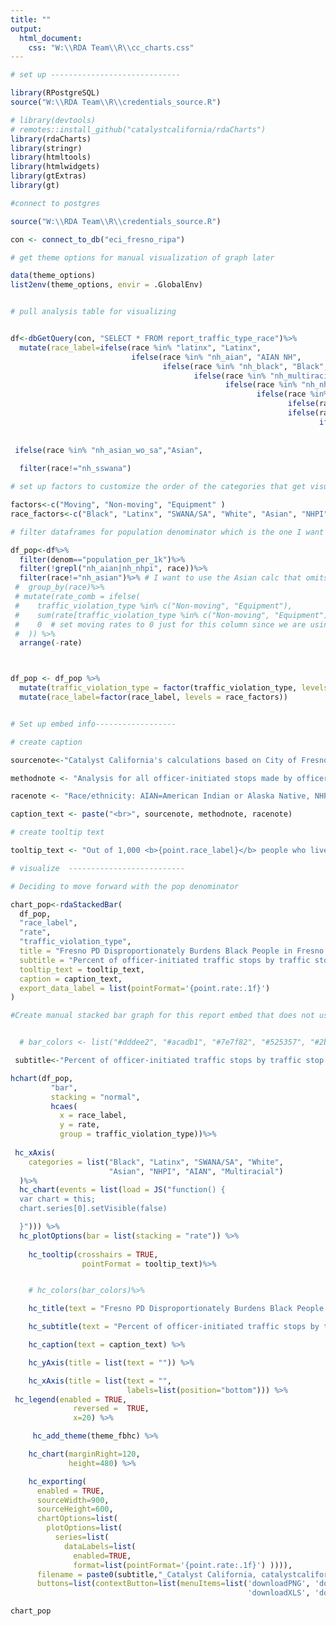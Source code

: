 ```yaml
---
title: ""
output:
  html_document:
    css: "W:\\RDA Team\\R\\cc_charts.css"
---
```

<!-- link to Google Font -->
<link href="https://fonts.googleapis.com/css2?family=Inter:wght@100;200;300;400;500;600;700;800;900&display=swap" rel="stylesheet">

```r

# set up -----------------------------

library(RPostgreSQL)
source("W:\\RDA Team\\R\\credentials_source.R")

# library(devtools)
# remotes::install_github("catalystcalifornia/rdaCharts") 
library(rdaCharts)
library(stringr)
library(htmltools)
library(htmlwidgets)
library(gtExtras)
library(gt)

#connect to postgres

source("W:\\RDA Team\\R\\credentials_source.R")

con <- connect_to_db("eci_fresno_ripa")

# get theme options for manual visualization of graph later

data(theme_options)
list2env(theme_options, envir = .GlobalEnv)


# pull analysis table for visualizing


df<-dbGetQuery(con, "SELECT * FROM report_traffic_type_race")%>%
  mutate(race_label=ifelse(race %in% "latinx", "Latinx",
                           ifelse(race %in% "nh_aian", "AIAN NH",
                                  ifelse(race %in% "nh_black", "Black",
                                         ifelse(race %in% "nh_multiracial", "Multiracial",
                                                ifelse(race %in% "nh_nhpi", "NHPI NH",
                                                       ifelse(race %in% "nh_sswana", "SSWANA NH",
                                                              ifelse(race %in% "nh_white", "White",
                                                              ifelse(race %in% "aian_aoic", "AIAN",
                                                                     ifelse(race %in% "nhpi_aoic", "NHPI",
                                                                            ifelse(race %in% "sswana_aoic","SWANA/SA",
                                                                                   
 ifelse(race %in% "nh_asian_wo_sa","Asian",
                                                                                   ifelse(race %in% 'nh_asian', "Asian", race)))))))))))))%>%
  filter(race!="nh_sswana")

# set up factors to customize the order of the categories that get visualized

factors<-c("Moving", "Non-moving", "Equipment" ) 
race_factors<-c("Black", "Latinx", "SWANA/SA", "White", "Asian", "NHPI", "AIAN", "Multiracial" ) 

# filter dataframes for population denominator which is the one I want to visualize

df_pop<-df%>%
  filter(denom=="population_per_1k")%>%
  filter(!grepl("nh_aian|nh_nhpi", race))%>%
  filter(race!="nh_asian")%>% # I want to use the Asian calc that omits South Asian from the denominator
 #  group_by(race)%>%
 # mutate(rate_comb = ifelse(
 #    traffic_violation_type %in% c("Non-moving", "Equipment"),
 #    sum(rate[traffic_violation_type %in% c("Non-moving", "Equipment")]),  # Sum only relevant rows
 #    0  # set moving rates to 0 just for this column since we are using it to sort
 #  )) %>%
  arrange(-rate)



df_pop <- df_pop %>%
  mutate(traffic_violation_type = factor(traffic_violation_type, levels = factors))%>%
  mutate(race_label=factor(race_label, levels = race_factors))



```

```r

# Set up embed info------------------

# create caption 

sourcenote<-"Catalyst California's calculations based on City of Fresno's Police Stop Data (2022), catalystcalifornia.org, 2024. "

methodnote <- "Analysis for all officer-initiated stops made by officers in 2022."

racenote <- "Race/ethnicity: AIAN=American Indian or Alaska Native, NHPI=Native Hawaiian or Pacific Islander, SWANA/SA=Southwest Asian (Middle Eastern) or North African, or South Asian."

caption_text <- paste("<br>", sourcenote, methodnote, racenote)

# create tooltip text

tooltip_text <- "Out of 1,000 <b>{point.race_label}</b> people who live in Fresno City, Fresno PD stopped <b>{point.rate:.1f}</b> people they perceived as <b>{point.race_label}</b> in a <b>{point.traffic_violation_type} traffic stop<b>,  or a total of <b>{point.count:.1f}</b> people."

# visualize  --------------------------

# Deciding to move forward with the pop denominator

chart_pop<-rdaStackedBar(
  df_pop,
  "race_label",
  "rate",
  "traffic_violation_type",
  title = "Fresno PD Disproportionately Burdens Black People in Fresno with Traffic Stops Across all Stop Types",
  subtitle = "Percent of officer-initiated traffic stops by traffic stop type and perceived race per 1k of total population",
  tooltip_text = tooltip_text,
  caption = caption_text,
  export_data_label = list(pointFormat='{point.rate:.1f}') 
)

```

```r



#Create manual stacked bar graph for this report embed that does not use the rda chart package


  # bar_colors <- list("#dddee2", "#acadb1", "#7e7f82", "#525357", "#2b2b2e")

 subtitle<-"Percent of officer-initiated traffic stops by traffic stop type and perceived race per 1k of total population"

hchart(df_pop,
         "bar",
         stacking = "normal",
         hcaes(
           x = race_label,
           y = rate,
           group = traffic_violation_type))%>%
  
 hc_xAxis(
    categories = list("Black", "Latinx", "SWANA/SA", "White", 
                      "Asian", "NHPI", "AIAN", "Multiracial")
  )%>%
  hc_chart(events = list(load = JS("function() {
  var chart = this;
  chart.series[0].setVisible(false)

  }"))) %>%
  hc_plotOptions(bar = list(stacking = "rate")) %>%
  
    hc_tooltip(crosshairs = TRUE,
                pointFormat = tooltip_text)%>%


    # hc_colors(bar_colors)%>%

    hc_title(text = "Fresno PD Disproportionately Burdens Black People in Fresno with Traffic Stops Across all Stop Types") %>%

    hc_subtitle(text = "Percent of officer-initiated traffic stops by traffic stop type and perceived race per 1k of total population") %>%

    hc_caption(text = caption_text) %>%

    hc_yAxis(title = list(text = "")) %>%

    hc_xAxis(title = list(text = "",
                          labels=list(position="bottom"))) %>%
 hc_legend(enabled = TRUE,
              reversed =  TRUE,
              x=20) %>%

     hc_add_theme(theme_fbhc) %>%

    hc_chart(marginRight=120,
             height=480) %>%

    hc_exporting(
      enabled = TRUE,
      sourceWidth=900,
      sourceHeight=600,
      chartOptions=list(
        plotOptions=list(
          series=list(
            dataLabels=list(
              enabled=TRUE,
              format=list(pointFormat='{point.rate:.1f}') )))),
      filename = paste0(subtitle,"_Catalyst California, catalystcalifornia.org, 2023."),
      buttons=list(contextButton=list(menuItems=list('downloadPNG', 'downloadSVG',
                                                     'downloadXLS', 'downloadCSV'))))


```

```r

chart_pop

```
<script>
  widg = document.getElementsByClassName('html-widget'); //find widgets
  for (let i = 0; i < widg.length; i++) { //loop through
    document.getElementsByClassName('highchart')[i].style.width = '100%'; //adjust width
    document.getElementsByClassName('highchart')[i].style.height = '100%'; //adjust height
  }
</script>